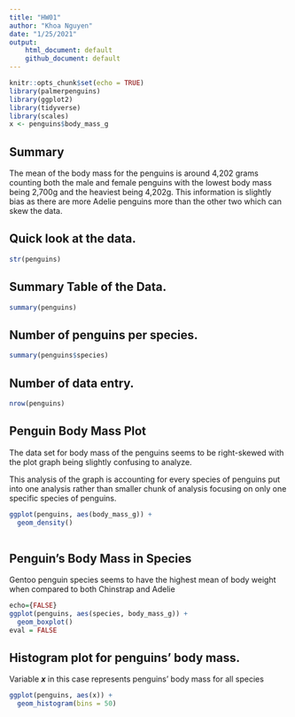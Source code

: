```yaml
---
title: "HW01"
author: "Khoa Nguyen"
date: "1/25/2021"
output: 
    html_document: default
    github_document: default
---
```


```r
knitr::opts_chunk$set(echo = TRUE)
library(palmerpenguins)
library(ggplot2)
library(tidyverse)
library(scales)
x <- penguins$body_mass_g
```

## Summary

The mean of the body mass for the penguins is around 4,202 grams counting both the male and female penguins with the lowest body mass being 2,700g and the heaviest being 4,202g. This information is slightly bias as there are more Adelie penguins more than the other two which can skew the data.

## Quick look at the data.

```r
str(penguins)
```
## Summary Table of the Data.
``` r
summary(penguins)
```

## Number of penguins per species.
```r
summary(penguins$species)
```
## Number of data entry.
```r
nrow(penguins)
```

## Penguin Body Mass Plot

The data set for body mass of the penguins seems to be right-skewed with the plot graph being slightly confusing to analyze.

This analysis of the graph is accounting for every species of penguins put into one analysis rather than smaller chunk of analysis focusing on only one specific species of penguins.


```r
ggplot(penguins, aes(body_mass_g)) +
  geom_density()
  
```

## Penguin's Body Mass in Species

Gentoo penguin species seems to have the highest mean of body weight when compared to both Chinstrap and Adelie

```r
echo={FALSE}
ggplot(penguins, aes(species, body_mass_g)) +
  geom_boxplot()
eval = FALSE
```
## Histogram plot for penguins' body mass.

Variable *__x__* in this case represents penguins' body mass for all species

```r
ggplot(penguins, aes(x)) +
  geom_histogram(bins = 50)
```
